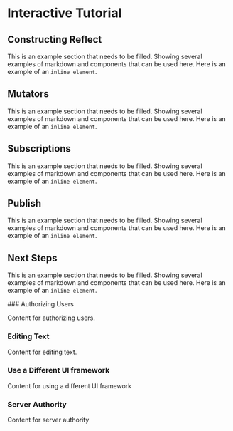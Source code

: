
# Interactive Tutorial

## Constructing Reflect
This is an example section that needs to be filled. Showing several examples of markdown and components that can be used here. Here is an example of an `inline element`.

<Sandbox />

## Mutators
This is an example section that needs to be filled. Showing several examples of markdown and components that can be used here. Here is an example of an `inline element`.

<Sandbox />

## Subscriptions
This is an example section that needs to be filled. Showing several examples of markdown and components that can be used here. Here is an example of an `inline element`.

<Sandbox />

## Publish
This is an example section that needs to be filled. Showing several examples of markdown and components that can be used here. Here is an example of an `inline element`.

<Sandbox />


## Next Steps
This is an example section that needs to be filled. Showing several examples of markdown and components that can be used here. Here is an example of an `inline element`.

<Steps>
### Authorizing Users
 
Content for authorizing users.
 
### Editing Text
 
Content for editing text.

### Use a Different UI framework

Content for using a different UI framework

### Server Authority

Content for server authority
</Steps>